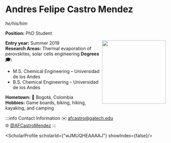 


# Andres Felipe Castro Mendez
*he/his/him*

**Position:** PhD Student

<img src={profImage} width="200" align="right"/> 

**Entry year:** Summer 2019<br/>
**Research Areas:** Thermal evaporation of perovskites, solar cells engineering
**Degrees 🎓:**
- M.S. Chemical Engineering – Universidad de los Andes 
- B.S. Chemical Engineering – Universidad de los Andes 

**Hometown:** 🏡  Bogotá, Colombia<br/>
**Hobbies:** Game boards, biking, hiking, kayaking, and camping 

:::info Contact Information
✉️ afcastro@gatech.edu<br/>
🌐 [@AFCastroMendez](https://twitter.com/AFCastroMendez)
:::

<ScholarProfile scholarId={"wJMUQHEAAAAJ"} showIndex={false}/>